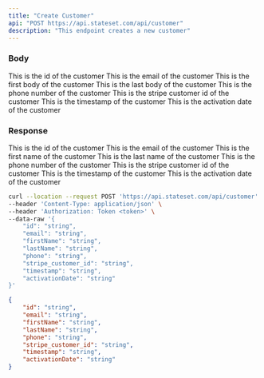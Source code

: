```yaml
---
title: "Create Customer"
api: "POST https://api.stateset.com/api/customer"
description: "This endpoint creates a new customer"
---
```


### Body

<ParamField body="id" type="string">
  This is the id of the customer
</ParamField>

<ParamField body="email" type="string">
  This is the email of the customer
</ParamField>

<ParamField body="firstName" type="string">
  This is the first body of the customer
</ParamField>

<ParamField body="lastName" type="string">
  This is the last body of the customer
</ParamField>

<ParamField body="phone" type="string">
  This is the phone number of the customer
</ParamField>

<ParamField body="stripe_customer_id" type="string">
  This is the stripe customer id of the customer
</ParamField>

<ParamField body="timestamp" type="string">
  This is the timestamp of the customer
</ParamField>

<ParamField body="activationDate" type="string">
  This is the activation date of the customer
</ParamField>

### Response

<ResponseField name="id" type="string">
  This is the id of the customer
</ResponseField>

<ResponseField name="email" type="string">
  This is the email of the customer
</ResponseField>

<ResponseField name="firstName" type="string">
  This is the first name of the customer
</ResponseField>

<ResponseField name="lastName" type="string">
  This is the last name of the customer
</ResponseField>

<ResponseField name="phone" type="string">
  This is the phone number of the customer
</ResponseField>

<ResponseField name="stripe_customer_id" type="string">
  This is the stripe customer id of the customer
</ResponseField>

<ResponseField name="timestamp" type="string">
  This is the timestamp of the customer
</ResponseField>

<ResponseField name="activationDate" type="string">
  This is the activation date of the customer
</ResponseField>

<RequestExample>

```bash cURL
curl --location --request POST 'https://api.stateset.com/api/customer' \
--header 'Content-Type: application/json' \
--header 'Authorization: Token <token>' \
--data-raw '{
    "id": "string",
    "email": "string",
    "firstName": "string",
    "lastName": "string",
    "phone": "string",
    "stripe_customer_id": "string",
    "timestamp": "string",
    "activationDate": "string"
}'
```

</RequestExample>

<ResponseExample>

```json Response
{
    "id": "string",
    "email": "string",
    "firstName": "string",
    "lastName": "string",
    "phone": "string",
    "stripe_customer_id": "string",
    "timestamp": "string",
    "activationDate": "string"
}
```

</ResponseExample>
